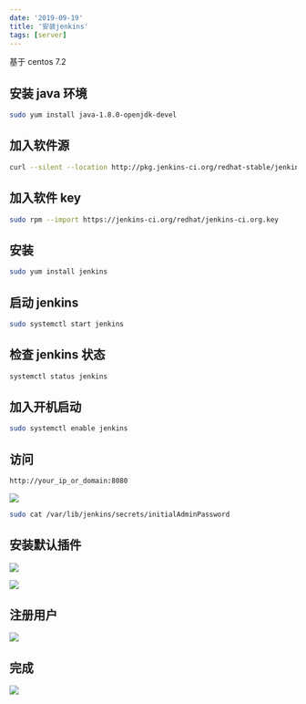 ```yaml
---
date: '2019-09-19'
title: '安装jenkins'
tags: [server]
---
```


基于 centos 7.2

## 安装 java 环境

```bash
sudo yum install java-1.8.0-openjdk-devel
```

## 加入软件源

```bash
curl --silent --location http://pkg.jenkins-ci.org/redhat-stable/jenkins.repo | sudo tee /etc/yum.repos.d/jenkins.repo
```

## 加入软件 key

```bash
sudo rpm --import https://jenkins-ci.org/redhat/jenkins-ci.org.key
```

## 安装

```bash
sudo yum install jenkins
```

## 启动 jenkins

```bash
sudo systemctl start jenkins
```

## 检查 jenkins 状态

```bash
systemctl status jenkins
```

## 加入开机启动

```bash
sudo systemctl enable jenkins
```

## 访问

```bash
http://your_ip_or_domain:8080
```

![](https://pics-rust.vercel.app/img/20190621160854.png)

```bash
sudo cat /var/lib/jenkins/secrets/initialAdminPassword
```

## 安装默认插件

![](https://pics-rust.vercel.app/img/20190621161025.png)

![](https://pics-rust.vercel.app/img/20190621161045.png)

## 注册用户

![](https://pics-rust.vercel.app/img/20190621161123.png)

## 完成

![](https://pics-rust.vercel.app/img/20190621161155.png)
